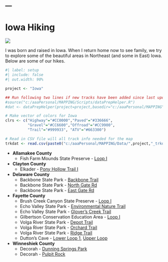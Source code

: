 ---
---

# Iowa Hiking
![](../../zresources/img/IAhiking1.webp){fig-align="center"}

I was born and raised in Iowa. When I return home now to see family, we try to explore some of the beautiful areas in Northeast (and some in East) Iowa. Below are some of our hikes.

```r
#| label: setup
#| include: false
#| out.width: 90%

project <- "Iowa"

## Run following two lines if new tracks have been added since last update
#source("c:/aaaPersonal/MAPPING/Scripts/dataPrepHelper.R")
#dat <- dataPrepHelper(project=project,basedir="c:/aaaPersonal/MAPPING")

# Make vector of colors for Iowa
clrs <- c("Highway"="#CC0000","Paved"="#336666",
          "Gravel"="#CC6600","Offroad"="#CC9900",
          "Trail"="#999933", "ATV"="#663300")

# Read in CSV file will all track info needed for the map
trkdat <- read.csv(paste0("c:/aaaPersonal/MAPPING/Data/",project,"_trkdat.csv"))
```

- **Allamakee County**
  - Fish Farm Mounds State Preserve - [Loop I](IA Fish Farm Mounds.html)

- **Clayton County**
  - Elkader - [Pony Hollow Trail I](IA Pony Hollow Trail.html)

- **Delaware County**
  - Backbone State Park - [Backbone Trail](IA BBSP_Backbone.html)
  - Backbone State Park - [North Gate Rd](IA BBSP_North Gate Road.html)
  - Backbone State Park - [East Gate Rd](IA BBSP_East Gate Road.html)

- **Fayette County**
  - Brush Creek Canyon State Preserve - [Loop I](IA Brush Creek Canyon.html)
  - Echo Valley State Park - [Environmental Nature Trail](IA Echo Valley Environmental Nature Trail.html)
  - Echo Valley State Park - [Glover's Creek Trail](IA Glovers.html)
  - Gilbertson Conservation Education Area - [Loop I](IA Gilbertson I,html)
  - Volga River State Park - [Depot Trail](IA Volga Depot.html)
  - Volga River State Park - [Orchard Trail](IA Volga Orchard.html)
  - Volga River State Park - [Ridge Trail](IA Volga Ridge.html)
  - Dutton's Cave - [Lower Loop 1](IA Duttons Lower.html), [Upper Loop](IA Duttons Upper.html)

- **Winneshiek County**
  - Decorah - [Dunning Springs Park](IA Dunning Springs.html)
  - Decorah - [Pulpit Rock](IA Pulpit Rock.html)
